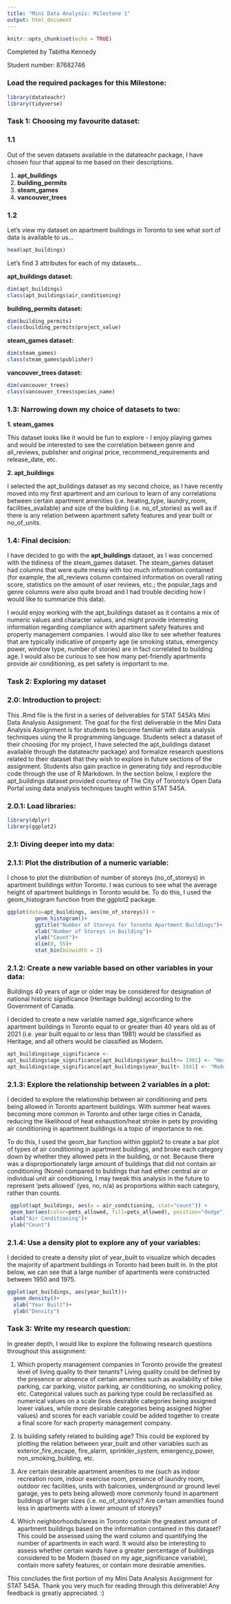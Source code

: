 ---
title: "Mini Data Analysis: Milestone 1"
output: html_document
---

```{r setup, include=FALSE}
knitr::opts_chunk$set(echo = TRUE)
```
Completed by Tabitha Kennedy

Student number: 87682746

### Load the required packages for this Milestone:

```{r}
library(datateachr)
library(tidyverse)
```

### Task 1: Choosing my favourite dataset:
### 1.1

Out of the seven datasets available in the datateachr package, I have chosen four that appeal to me based on their descriptions.

1. **apt_buildings**
2. **building_permits**
3. **steam_games**
4. **vancouver_trees**


### 1.2
Let's view my dataset on apartment buildings in Toronto to see what sort of data is available to us...

```{r}
head(apt_buildings)
```
Let's find 3 attributes for each of my datasets...


**apt_buildings dataset:**

```{r}
dim(apt_buildings)
class(apt_buildings$air_conditioning)
```

**building_permits dataset:**

```{r}
dim(building_permits)
class(building_permits$project_value)
```

**steam_games dataset:**

```{r}
dim(steam_games)
class(steam_games$publisher)
```


**vancouver_trees dataset:**
```{r}
dim(vancouver_trees)
class(vancouver_trees$species_name)
```

### 1.3: Narrowing down my choice of datasets to two:

**1. steam_games**

This dataset looks like it would be fun to explore - I enjoy playing games and would be interested to see the correlation between genre and all_reviews, publisher and original price, recommend_requirements and release_date, etc.

**2. apt_buildings**

I selected the apt_buildings dataset as my second choice, as I have recently moved into my first apartment and am curious to learn of any correlations between certain apartment amenities (i.e. heating_type, laundry_room, facilities_available) and size of the building (i.e. no_of_stories) as well as if there is any relation between apartment safety features and year built or no_of_units. 

### 1.4: Final decision:

I have decided to go with the **apt_buildings** dataset, as I was concerned with the tidiness of the steam_games dataset. The steam_games dataset had columns that were quite messy with too much information contained (for example, the all_reviews column contained information on overall rating score, statistics on the amount of user reviews, etc.; the popular_tags and genre columns were also quite broad and I had trouble deciding how I would like to summarize this data). 

I would enjoy working with the apt_buildings dataset as it contains a mix of numeric values and character values, and might provide interesting information regarding compliance with apartment safety features and property management companies. I would also like to see whether features that are typically indicative of property age (ie smoking status, emergency power, window type, number of stories) are in fact correlated to building age. I would also be curious to see how many pet-friendly apartments provide air conditioning, as pet safety is important to me. 

### Task 2: Exploring my dataset
### 2.0: Introduction to project: 
This .Rmd file is the first in a series of deliverables for STAT 545A's Mini Data Analysis Assignment. The goal for the first deliverable in the Mini Data Analysis Assignment is for students to become familiar with data analysis techniques using the R programming language. Students select a dataset of their choosing (for my project, I have selected the apt_buildings dataset available through the datateachr package) and formalize research questions related to their dataset that they wish to explore in future sections of the assignment. Students also gain practice in generating tidy and reproducible code through the use of R Markdown. In the section below, I explore the apt_buildings dataset provided courtesy of The City of Toronto’s Open Data Portal using data analysis techniques taught within STAT 545A. 

### 2.0.1: Load libraries:
```{r}
library(dplyr)
library(ggplot2)
```

### 2.1: Diving deeper into my data:

### 2.1.1: Plot the distribution of a numeric variable:
I chose to plot the distribution of number of storeys (no_of_storeys) in apartment buildings within Toronto. I was curious to see what the average height of apartment buildings in Toronto would be. To do this, I used the geom_histogram function from the ggplot2 package.

```{r}
ggplot(data=apt_buildings, aes(no_of_storeys)) + 
         geom_histogram()+
         ggtitle("Number of Storeys for Toronto Apartment Buildings")+
         xlab("Number of Storeys in Building")+
         ylab("Count")+
         xlim(0, 55)+
         stat_bin(binwidth = 2)
```        

### 2.1.2: Create a new variable based on other variables in your data:
Buildings 40 years of age or older may be considered for designation of national historic significance (Heritage building) according to the Government of Canada.

I decided to create a new variable named age_significance where apartment buildings in Toronto equal to or greater than 40 years old as of 2021 (i.e. year built equal to or less than 1981) would be classified as Heritage, and all others would be classified as Modern.

```{r}
apt_buildings$age_significance <- 
apt_buildings$age_significance[apt_buildings$year_built<= 1981] <- "Heritage"
apt_buildings$age_significance[apt_buildings$year_built> 1981] <- "Modern"

```   

### 2.1.3: Explore the relationship between 2 variables in a plot:

I decided to explore the relationship between air conditioning and pets being allowed in Toronto apartment buildings. With summer heat waves becoming more common in Toronto and other large cities in Canada, reducing the likelihood of heat exhaustion/heat stroke in pets by providing air conditioning in apartment buildings is a topic of importance to me.

To do this, I used the geom_bar function within ggplot2 to create a bar plot of types of air conditioning in apartment buildings, and broke each category down by whether they allowed pets in the building, or not. Because there was a disproportionately large amount of buildings that did not contain air conditioning (None) compared to buldings that had either central air or individual unit air conditioning, I may tweak this analysis in the future to represent 'pets allowed' (yes, no, n/a) as proportions within each category, rather than counts.

```{r}
 ggplot(apt_buildings, aes(x = air_conditioning, stat="count")) +
 geom_bar(aes(color=pets_allowed, fill=pets_allowed), position="dodge")+
 xlab("Air Conditioning")+
 ylab("Count")
```

### 2.1.4: Use a density plot to explore any of your variables:
I decided to create a density plot of year_built to visualize which decades the majority of apartment buildings in Toronto had been built in. In the plot below, we can see that a large number of apartments were constructed between 1950 and 1975.

```{r}
ggplot(apt_buildings, aes(year_built))+
  geom_density()+ 
  xlab("Year Built")+
  ylab("Density")

```

### Task 3: Write my research question:
In greater depth, I would like to explore the following research questions throughout this assignment:

1. Which property management companies in Toronto provide the greatest level of living quality to their tenants? Living quality could be defined by the presence or absence of certain amenities such as availability of bike parking, car parking, visitor parking, air conditioning, no smoking policy, etc. Categorical values such as parking type could be reclassified as numerical values on a scale (less desirable categories being assigned lower values, while more desirable categories being assigned higher values) and scores for each variable could be added together to create a final score for each property management company.

2. Is building safety related to building age? This could be explored by plotting the relation between year_built and other variables such as exterior_fire_escape, fire_alarm, sprinkler_system, emergency_power, non_smoking_building, etc.

3. Are certain desirable apartment amenities to me (such as indoor recreation room, indoor exercise room, presence of laundry room, outdoor rec facilities, units with balconies, underground or ground level garage, yes to pets being allowed) more commonly found in apartment buildings of larger sizes (i.e. no_of_storeys)? Are certain amenities found less in apartments with a lower amount of storeys?

4. Which neighborhoods/areas in Toronto contain the greatest amount of apartment buildings based on the information contained in this dataset? This could be assessed using the ward column and quantifying the number of apartments in each ward. It would also be interesting to assess whether certain wards have a greater percentage of buildings considered to be Modern (based on my age_significance variable), contain more safety features, or contain more desirable amenities.

This concludes the first portion of my Mini Data Analysis Assignment for STAT 545A. Thank you very much for reading through this deliverable! Any feedback is greatly appreciated. :)